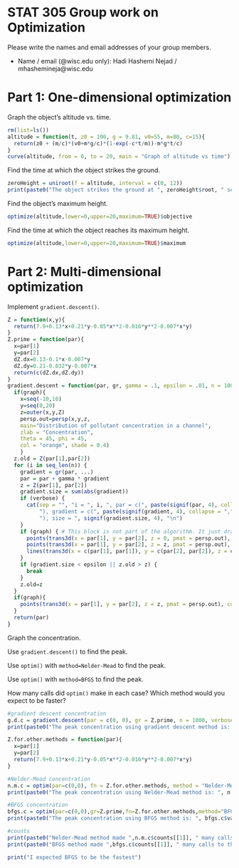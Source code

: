 # STAT 305 Group work on Optimization

Please write the names and email addresses of your group members.

* Name / email (@wisc.edu only): Hadi Hashemi Nejad / mhashemineja@wisc.edu

# Part 1: One-dimensional optimization

Graph the object's altitude vs. time.

```r
rm(list=ls())
altitude = function(t, z0 = 100, g = 9.81, v0=55, m=80, c=15){
  return(z0 + (m/c)*(v0+m*g/c)*(1-exp(-c*t/m))-m*g*t/c)
}
curve(altitude, from = 0, to = 20, main = "Graph of altitude vs time")
```

Find the time at which the object strikes the ground.

```r
zeroHeight = uniroot(f = altitude, interval = c(0, 12))
print(paste0("The object strikes the ground at ", zeroHeight$root, " seconds."))
```

Find the object's maximum height.

```r
optimize(altitude,lower=0,upper=20,maximum=TRUE)$objective
```

Find the time at which the object reaches its maximum height.

```r
optimize(altitude,lower=0,upper=20,maximum=TRUE)$maximum
```

# Part 2: Multi-dimensional optimization

Implement `gradient.descent()`.

```r
Z = function(x,y){
  return(7.9+0.13*x+0.21*y-0.05*x**2-0.016*y**2-0.007*x*y)
}
Z.prime = function(par){
  x=par[1]
  y=par[2]
  dZ.dx=0.13-0.1*x-0.007*y
  dZ.dy=0.21-0.032*y-0.007*x
  return(c(dZ.dx,dZ.dy))
}
gradient.descent = function(par, gr, gamma = .1, epsilon = .01, n = 100, verbose = FALSE, graph=FALSE, ...) {
  if(graph){
    x=seq(-10,10)
    y=seq(0,20)
    z=outer(x,y,Z)
    persp.out=persp(x,y,z,
    main="Distribution of pollutant concentration in a channel",
    zlab = "Concentration",
    theta = 45, phi = 45,
    col = "orange", shade = 0.4)
    }
  z.old = Z(par[1],par[2])
  for (i in seq_len(n)) {
    gradient = gr(par, ...)
    par = par + gamma * gradient
    z = Z(par[1], par[2])
    gradient.size = sum(abs(gradient))
    if (verbose) {
      cat(sep = "", "i = ", i, ", par = c(", paste(signif(par, 4), collapse = ","),
          "), gradient = c(", paste(signif(gradient, 4), collapse = ","),
          "), size = ", signif(gradient.size, 4), "\n")
    }
    if (graph) { # This block is not part of the algorithm. It just draws.
      points(trans3d(x = par[1], y = par[2], z = 0, pmat = persp.out), col = "blue", pch = 16)
      points(trans3d(x = par[1], y = par[2], z = z, pmat = persp.out), col = "red",  pch = 16)
      lines(trans3d(x = c(par[1], par[1]), y = c(par[2], par[2]), z = c(0, z), pmat = persp.out), col = "black")
    }
    if (gradient.size < epsilon || z.old > z) {
      break
    }
    z.old=z
  }
  if(graph){
    points(trans3d(x = par[1], y = par[2], z = z, pmat = persp.out), col = "yellow",  pch = 11)
  }
  return(par)
}

```
Graph the concentration.

Use `gradient.descent()` to find the peak.

Use `optim()` with `method=Nelder-Mead` to find the peak.

Use `optim()` with `method=BFGS` to find the peak.

How many calls did `optim()` make in each case? Which method would you
expect to be faster?

```r
#gradient descent concentration
g.d.c = gradient.descent(par = c(0, 0), gr = Z.prime, n = 1000, verbose = FALSE, graph = TRUE)
print(paste0("The peak concentration using gradient descent method is: ", Z(g.d.c[1],g.d.c[2])," where x=", g.d.c[1], " y=",g.d.c[2]))

Z.for.other.methods = function(par){
  x=par[1]
  y=par[2]
  return(7.9+0.13*x+0.21*y-0.05*x**2-0.016*y**2-0.007*x*y)
}

#Nelder-Mead concentration
n.m.c = optim(par=c(0,0), fn = Z.for.other.methods, method = "Nelder-Mead", control = list(fnscale = -1))
print(paste0("The peak concentration using Nelder-Mead method is: ", n.m.c$value," where x=", n.m.c$par[1], " y=",n.m.c$par[2]))

#BFGS concentration
bfgs.c = optim(par=c(0,0),gr=Z.prime,fn=Z.for.other.methods,method="BFGS",control = list(fnscale = -1))
print(paste0("The peak concentration using BFGS method is: ", bfgs.c$value," where x=", bfgs.c$par[1], " y=",bfgs.c$par[2]))

#counts
print(paste0("Nelder-Mead method made ",n.m.c$counts[[1]], " many calls to the concentration function"))
print(paste0("BFGS method made ",bfgs.c$counts[[1]], " many calls to the concentration function and ",bfgs.c$counts[[2]]," many calls to the concentration gradient"))

print("I expected BFGS to be the fastest")
```

